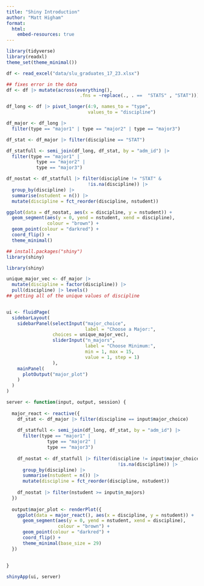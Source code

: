 ```yaml
---
title: "Shiny Introduction"
author: "Matt Higham"
format: 
  html:
    embed-resources: true
---
```


```r
library(tidyverse)
library(readxl)
theme_set(theme_minimal())

df <- read_excel("data/slu_graduates_17_23.xlsx")

## fixes error in the data
df <- df |> mutate(across(everything(),
                           .fns = ~replace(., . ==  "STATS" , "STAT")))

df_long <- df |> pivot_longer(4:9, names_to = "type",
                              values_to = "discipline")

df_major <- df_long |>
  filter(type == "major1" | type == "major2" | type == "major3")

df_stat <- df_major |> filter(discipline == "STAT") 

df_statfull <- semi_join(df_long, df_stat, by = "adm_id") |>
  filter(type == "major1" |
           type == "major2" | 
           type == "major3")

df_nostat <- df_statfull |> filter(discipline != "STAT" &
                              !is.na(discipline)) |>
  group_by(discipline) |>
  summarise(nstudent = n()) |>
  mutate(discipline = fct_reorder(discipline, nstudent))

ggplot(data = df_nostat, aes(x = discipline, y = nstudent)) +
  geom_segment(aes(y = 0, yend = nstudent, xend = discipline),
               colour = "brown") +
  geom_point(colour = "darkred") + 
  coord_flip() +
  theme_minimal()
```

```r
## install.packages("shiny")
library(shiny)
```

```r
library(shiny)

unique_major_vec <- df_major |>
  mutate(discipline = factor(discipline)) |>
  pull(discipline) |> levels()
## getting all of the unique values of discipline


ui <- fluidPage(
  sidebarLayout(
    sidebarPanel(selectInput("major_choice",
                             label = "Choose a Major:",
                 choices = unique_major_vec),
                 sliderInput("n_majors",
                             label = "Choose Minimum:",
                             min = 1, max = 15,
                             value = 1, step = 1)
                 ),
    mainPanel(
      plotOutput("major_plot")
    )
  )
)

server <- function(input, output, session) {
  
  major_react <- reactive({
    df_stat <- df_major |> filter(discipline == input$major_choice) 
    
    df_statfull <- semi_join(df_long, df_stat, by = "adm_id") |>
      filter(type == "major1" |
               type == "major2" | 
               type == "major3")
    
    df_nostat <- df_statfull |> filter(discipline != input$major_choice &
                                         !is.na(discipline)) |>
      group_by(discipline) |>
      summarise(nstudent = n()) |>
      mutate(discipline = fct_reorder(discipline, nstudent))
    
    df_nostat |> filter(nstudent >= input$n_majors)
  })
  
  output$major_plot <- renderPlot({
    ggplot(data = major_react(), aes(x = discipline, y = nstudent)) +
      geom_segment(aes(y = 0, yend = nstudent, xend = discipline),
                   colour = "brown") +
      geom_point(colour = "darkred") + 
      coord_flip() +
      theme_minimal(base_size = 29)
  })
  
  
}

shinyApp(ui, server)
```